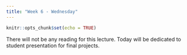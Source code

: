 ```yaml
---
title: "Week 6 - Wednesday"
---
```


```r
knitr::opts_chunk$set(echo = TRUE)
```

There will not be any reading for this lecture. Today will be dedicated to student presentation for final projects.
